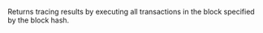 
Returns tracing results by executing all transactions in the block specified by the block hash. <CreditCost network="evm_debug" method="debug_traceBlockByHash" />